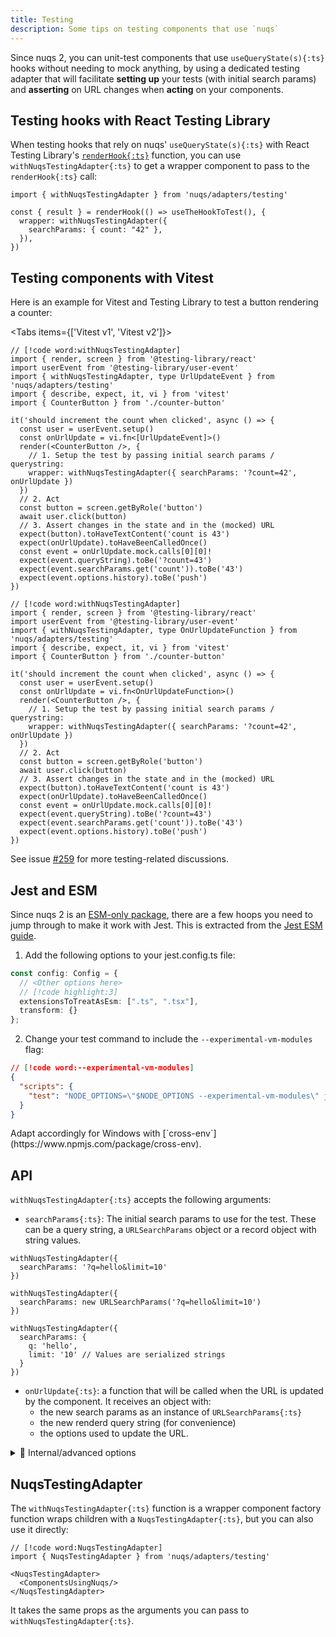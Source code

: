 ```yaml
---
title: Testing
description: Some tips on testing components that use `nuqs`
---
```


Since nuqs 2, you can unit-test components that use `useQueryState(s){:ts}` hooks
without needing to mock anything, by using a dedicated testing adapter that will
facilitate **setting up** your tests (with initial search params) and **asserting**
on URL changes when **acting** on your components.

## Testing hooks with React Testing Library

When testing hooks that rely on nuqs' `useQueryState(s){:ts}` with React Testing Library's
[`renderHook{:ts}`](https://testing-library.com/docs/react-testing-library/api/#renderhook) function,
you can use `withNuqsTestingAdapter{:ts}` to get a wrapper component to pass to the
`renderHook{:ts}` call:

```tsx
import { withNuqsTestingAdapter } from 'nuqs/adapters/testing'

const { result } = renderHook(() => useTheHookToTest(), {
  wrapper: withNuqsTestingAdapter({
    searchParams: { count: "42" },
  }),
})
```

## Testing components with Vitest

Here is an example for Vitest and Testing Library to test a button rendering
a counter:

<Tabs items={['Vitest v1', 'Vitest v2']}>

```tsx title="counter-button.test.tsx" tab="Vitest v1"
// [!code word:withNuqsTestingAdapter]
import { render, screen } from '@testing-library/react'
import userEvent from '@testing-library/user-event'
import { withNuqsTestingAdapter, type UrlUpdateEvent } from 'nuqs/adapters/testing'
import { describe, expect, it, vi } from 'vitest'
import { CounterButton } from './counter-button'

it('should increment the count when clicked', async () => {
  const user = userEvent.setup()
  const onUrlUpdate = vi.fn<[UrlUpdateEvent]>()
  render(<CounterButton />, {
    // 1. Setup the test by passing initial search params / querystring:
    wrapper: withNuqsTestingAdapter({ searchParams: '?count=42', onUrlUpdate })
  })
  // 2. Act
  const button = screen.getByRole('button')
  await user.click(button)
  // 3. Assert changes in the state and in the (mocked) URL
  expect(button).toHaveTextContent('count is 43')
  expect(onUrlUpdate).toHaveBeenCalledOnce()
  const event = onUrlUpdate.mock.calls[0][0]!
  expect(event.queryString).toBe('?count=43')
  expect(event.searchParams.get('count')).toBe('43')
  expect(event.options.history).toBe('push')
})
```

```tsx title="counter-button.test.tsx" tab="Vitest v2"
// [!code word:withNuqsTestingAdapter]
import { render, screen } from '@testing-library/react'
import userEvent from '@testing-library/user-event'
import { withNuqsTestingAdapter, type OnUrlUpdateFunction } from 'nuqs/adapters/testing'
import { describe, expect, it, vi } from 'vitest'
import { CounterButton } from './counter-button'

it('should increment the count when clicked', async () => {
  const user = userEvent.setup()
  const onUrlUpdate = vi.fn<OnUrlUpdateFunction>()
  render(<CounterButton />, {
    // 1. Setup the test by passing initial search params / querystring:
    wrapper: withNuqsTestingAdapter({ searchParams: '?count=42', onUrlUpdate })
  })
  // 2. Act
  const button = screen.getByRole('button')
  await user.click(button)
  // 3. Assert changes in the state and in the (mocked) URL
  expect(button).toHaveTextContent('count is 43')
  expect(onUrlUpdate).toHaveBeenCalledOnce()
  const event = onUrlUpdate.mock.calls[0][0]!
  expect(event.queryString).toBe('?count=43')
  expect(event.searchParams.get('count')).toBe('43')
  expect(event.options.history).toBe('push')
})
```

</Tabs>

See issue [#259](https://github.com/47ng/nuqs/issues/259) for more testing-related discussions.

## Jest and ESM

Since nuqs 2 is an [ESM-only package](https://gist.github.com/sindresorhus/a39789f98801d908bbc7ff3ecc99d99c),
there are a few hoops you need to jump through to make it work with Jest.
This is extracted from the [Jest ESM guide](https://jestjs.io/docs/ecmascript-modules).

1. Add the following options to your jest.config.ts file:

```ts title="jest.config.ts"
const config: Config = {
  // <Other options here>
  // [!code highlight:3]
  extensionsToTreatAsEsm: [".ts", ".tsx"],
  transform: {}
};
```

2. Change your test command to include the `--experimental-vm-modules` flag:

```json title="package.json"
// [!code word:--experimental-vm-modules]
{
  "scripts": {
    "test": "NODE_OPTIONS=\"$NODE_OPTIONS --experimental-vm-modules\" jest"
  }
}
```

<Callout>
Adapt accordingly for Windows with [`cross-env`](https://www.npmjs.com/package/cross-env).
</Callout>

## API

`withNuqsTestingAdapter{:ts}` accepts the following arguments:

- `searchParams{:ts}`: The initial search params to use for the test. These can be a
  query string, a `URLSearchParams` object or a record object with string values.

```tsx
withNuqsTestingAdapter({
  searchParams: '?q=hello&limit=10'
})

withNuqsTestingAdapter({
  searchParams: new URLSearchParams('?q=hello&limit=10')
})

withNuqsTestingAdapter({
  searchParams: {
    q: 'hello',
    limit: '10' // Values are serialized strings
  }
})
```

- `onUrlUpdate{:ts}`: a function that will be called when the URL is updated
  by the component. It receives an object with:
  - the new search params as an instance of `URLSearchParams{:ts}`
  - the new renderd query string (for convenience)
  - the options used to update the URL.

<details>
<summary>🧪 Internal/advanced options</summary>

- `rateLimitFactor{:ts}`. By default, rate limiting is disabled when testing,
as it can lead to unexpected behaviours. Setting this to 1 will enable rate
limiting with the same factor as in production.

- `resetUrlUpdateQueueOnMount{:ts}`: clear the URL update queue before running the test.
This is `true{:ts}` by default to isolate tests, but you can set it to `false{:ts}` to keep the
URL update queue between renders and match the production behaviour more closely.

</details>


## NuqsTestingAdapter

The `withNuqsTestingAdapter{:ts}` function is a wrapper component factory function
wraps children with a `NuqsTestingAdapter{:ts}`, but you can also use
it directly:

```tsx
// [!code word:NuqsTestingAdapter]
import { NuqsTestingAdapter } from 'nuqs/adapters/testing'

<NuqsTestingAdapter>
  <ComponentsUsingNuqs/>
</NuqsTestingAdapter>
```

It takes the same props as the arguments you can pass to `withNuqsTestingAdapter{:ts}`.
